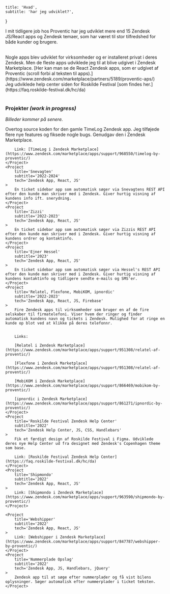     title: 'Hvad',
    subtitle: 'har jeg udviklet?',
}

I mit tidligere job hos Proventic har jeg udviklet mere end 15 Zendesk JS/React apps og Zendesk temaer,
som har været til stor tilfredshed for både kunder og brugere.

<br />
Nogle apps blev udviklet for virksomheder og er installeret privat i deres Zendesk.
Men de fleste apps udviklede jeg til at blive udgivet i Zendesk Marketplace.
[Her kan man se de React Zendesk apps, som er udgivet af Proventic
(scroll forbi al teksten til apps).](https://www.zendesk.com/marketplace/partners/5189/proventic-aps/)

<br />
Jeg udviklede help center siden for Roskilde Festival [som findes her.](https://faq.roskilde-festival.dk/hc/da)

<br />
<br />

### Projekter _(work in progress)_
_Billeder kommer på senere._
<br />

<ResponsiveGrid>
    <Project
        title='TimeLog'
        subtitle='2023'
        tech='Zendesk App, JS, Handlebars, jQuery'
    >
        Overtog source koden for den gamle TimeLog Zendesk app. Jeg tilføjede flere nye features og fiksede nogle bugs. Genudgav den i Zendesk Marketplace.

        Link: [TimeLog i Zendesk Marketplace](https://www.zendesk.com/marketplace/apps/support/968550/timelog-by-proventic/)
    </Project>
    <Project
        title='Snevagten'
        subtitle='2022-2024'
        tech='Zendesk App, React, JS'
    >
        En ticket sidebar app som automatisk søger via Snevagtens REST API efter den kunde man skriver med i Zendesk. Giver hurtig visning af kundens info ift. snerydning.
    </Project>
    <Project
        title='Zizzi'
        subtitle='2022-2023'
        tech='Zendesk App, React, JS'
    >
        En ticket sidebar app som automatisk søger via Zizzis REST API efter den kunde man skriver med i Zendesk. Giver hurtig visning af kundens ordrer og kontaktinfo.
    </Project>
    <Project
        title='Ejner Hessel'
        subtitle='2023'
        tech='Zendesk App, React, JS'
    >
        En ticket sidebar app som automatisk søger via Hessel's REST API efter den kunde man skriver med i Zendesk. Giver hurtig visning af kundens kontaktinfo og tidligere sendte e-mails og SMS'er.
    </Project>
    <Project
        title='Relatel, Flexfone, MobiKOM, ipnordic'
        subtitle='2022-2023'
        tech='Zendesk App, React, JS, Firebase'
    >
        Fire Zendesk apps til virksomheder som bruger en af de fire selskaber til firmatelefoni. Viser hvem der ringer og finder automatisk kundens navn og tickets i Zendesk. Mulighed for at ringe en kunde op blot ved at klikke på deres telefonnr.


        Links:

        [Relatel i Zendesk Marketplace](https://www.zendesk.com/marketplace/apps/support/951308/relatel-af-proventic/)

        [Flexfone i Zendesk Marketplace](https://www.zendesk.com/marketplace/apps/support/951308/relatel-af-proventic/)

        [MobiKOM i Zendesk Marketplace](https://www.zendesk.com/marketplace/apps/support/866469/mobikom-by-proventic/)

        [ipnordic i Zendesk Marketplace](https://www.zendesk.com/marketplace/apps/support/861271/ipnordic-by-proventic/)
    </Project>
    <Project
        title='Roskilde Festival Zendesk Help Center'
        subtitle='2022'
        tech='Zendesk Help Center, JS, CSS, Handlebars'
    >
        Fik et færdigt design af Roskilde Festival i Figma. Udviklede deres nye Help Center ud fra designet med Zendesk's Copenhagen theme som base.

        Link: [Roskilde Festival Zendesk Help Center](https://faq.roskilde-festival.dk/hc/da)
    </Project>
    <Project
        title='Shipmondo'
        subtitle='2022'
        tech='Zendesk App, React, JS'
    >
        Link: [Shipmondo i Zendesk Marketplace](https://www.zendesk.com/marketplace/apps/support/963590/shipmondo-by-proventic/)
    </Project>

    <Project
        title='Webshipper'
        subtitle='2022'
        tech='Zendesk App, React, JS'
    >
        Link: [Webshipper i Zendesk Marketplace](https://www.zendesk.com/marketplace/apps/support/847787/webshipper-by-proventic/)
    </Project>
    <Project
        title='Nummerplade Opslag'
        subtitle='2022'
        tech='Zendesk App, JS, Handlebars, jQuery'
    >
        Zendesk app til at søge efter nummerplader og få vist bilens oplysninger. Søger automatisk efter nummerplader i ticket teksten.
    </Project>
</ResponsiveGrid>
